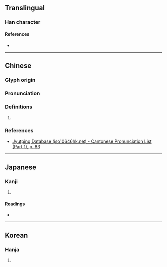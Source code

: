 {{also|𪡞}}
{{character info}}
==Translingual==

===Han character===
{{Han char|rn=30|rad=口|as=12|sn=15|four=65086|canj=RLMC|ids=⿰口貴}}

====References====
* {{Han ref|kx=0207.090|dkj=04255|dj=0430.070|hdz=10683.070|uh=5633|ud=22067|bh=E542|bd=58690}}

----

==Chinese==
{{zh-forms|s=𪡞}}

===Glyph origin===
{{Han etym}}

===Pronunciation===
{{zh-pron
|m=kuì,xī
|c=wai2,kwaai3
|mc=y
|oc=y
|cat=
}}

===Definitions===
{{zh-hanzi}}

# {{rfdef|zh|sort=口12}}

===References===
* [http://www.iso10646hk.net/jp/document/download.jsp Jyutping Database (iso10646hk.net) - Cantonese Pronunciation List (Part 1), p. 83]

----

==Japanese==

===Kanji===
{{ja-kanji|grade=|rs=口12}}

# {{rfdef|ja|sort=口12}}

====Readings====
* {{ja-readings|on=[[き]] (ki), [[け]] (ke)|kun=[[あわれむ]] (awaremu), [[そしる]] (soshiru), [[ためいきする]] (tameikisuru)}}

----

==Korean==

===Hanja===
{{ko-hanja|hangeul=괴|rv=goe|mr=koe}}

# {{rfdef|ko|sort=口12}}